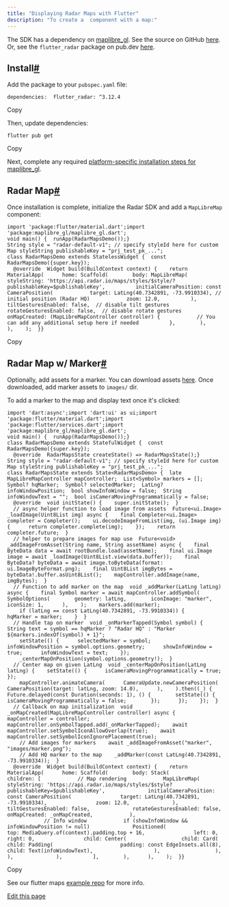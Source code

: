```yaml
---
title: "Displaying Radar Maps with Flutter"
description: "To create a  component with a map:"
---
```


The SDK has a dependency on [maplibre\_gl](https://github.com/maplibre/flutter-maplibre-gl). See the source on GitHub [here](https://github.com/radarlabs/flutter-radar). Or, see the `flutter_radar` package on pub.dev [here](https://pub.dev/packages/flutter_radar).

## []()Install[#](#install "Direct link to heading")

Add the package to your `pubspec.yaml` file:

```
dependencies:  flutter_radar: ^3.12.4
```

Copy

Then, update dependencies:

```
flutter pub get
```

Copy

Next, complete any required [platform-specific installation steps for maplibre\_gl](https://github.com/maplibre/flutter-maplibre-gl).

## []()Radar Map[#](#radar-map "Direct link to heading")

Once installation is complete, initialize the Radar SDK and add a `MapLibreMap` component:

```
import 'package:flutter/material.dart';import 'package:maplibre_gl/maplibre_gl.dart';
void main() {  runApp(RadarMapsDemo());}
String style = "radar-default-v1"; // specify styleId here for custom Map styleString publishableKey = "prj_test_pk_...";
class RadarMapsDemo extends StatelessWidget {  const RadarMapsDemo({super.key});
  @override  Widget build(BuildContext context) {    return MaterialApp(      home: Scaffold(        body: MapLibreMap(          styleString: 'https://api.radar.io/maps/styles/$style/?publishableKey=$publishableKey',          initialCameraPosition: const CameraPosition(            target: LatLng(40.7342891, -73.9910334), // initial position (Radar HQ)            zoom: 12.0,          ),          tiltGesturesEnabled: false,  // disable tilt gestures          rotateGesturesEnabled: false,  // disable rotate gestures          onMapCreated: (MapLibreMapController controller) {            // You can add any additional setup here if needed          },        ),      ),    );  }}
```

Copy

## []()Radar Map w/ Marker[#](#radar-map-w-marker "Direct link to heading")

Optionally, add assets for a marker. You can download assets [here](/assets/files/radar-map-assets-10a2451b64cea4d72fffe99b24b208e8.zip). Once downloaded, add marker assets to `images/` dir.

To add a marker to the map and display text once it's clicked:

```
import 'dart:async';import 'dart:ui' as ui;import 'package:flutter/material.dart';import 'package:flutter/services.dart';import 'package:maplibre_gl/maplibre_gl.dart';
void main() {  runApp(RadarMapsDemo());}
class RadarMapsDemo extends StatefulWidget {  const RadarMapsDemo({super.key});
  @override  RadarMapsState createState() => RadarMapsState();}
String style = "radar-default-v1"; // specify styleId here for custom Map styleString publishableKey = "prj_test_pk_...";
class RadarMapsState extends State<RadarMapsDemo> {  late MapLibreMapController mapController;  List<Symbol> markers = [];  Symbol? hqMarker;  Symbol? selectedMarker;  LatLng? infoWindowPosition;  bool showInfoWindow = false;  String infoWindowText = "";  bool isCameraMovingProgrammatically = false;
  @override  void initState() {    super.initState();  }
  // async helper function to load image from assets  Future<ui.Image> _loadImage(Uint8List img) async {    final Completer<ui.Image> completer = Completer();    ui.decodeImageFromList(img, (ui.Image img) {      return completer.complete(img);    });    return completer.future;  }
  // helper to prepare images for map use  Future<void> _addImageFromAsset(String name, String assetName) async {    final ByteData data = await rootBundle.load(assetName);    final ui.Image image = await _loadImage(Uint8List.view(data.buffer));    final ByteData? byteData = await image.toByteData(format: ui.ImageByteFormat.png);    final Uint8List imgBytes = byteData!.buffer.asUint8List();    mapController.addImage(name, imgBytes);  }
  // Function to add marker on the map  void _addMarker(LatLng latLng) async {    final Symbol marker = await mapController.addSymbol(      SymbolOptions(        geometry: latLng,        iconImage: "marker",        iconSize: 1,      ),    );    markers.add(marker);
    if (latLng == const LatLng(40.7342891, -73.9910334)) {      hqMarker = marker;    }  }
  // Handle tap on marker  void _onMarkerTapped(Symbol symbol) {    String text = symbol == hqMarker ? "Radar HQ" : "Marker ${markers.indexOf(symbol) + 1}";
    setState(() {      selectedMarker = symbol;      infoWindowPosition = symbol.options.geometry;      showInfoWindow = true;      infoWindowText = text;    });
    _centerMapOnPosition(symbol.options.geometry!);  }
  // Center map on given LatLng  void _centerMapOnPosition(LatLng latLng) {    setState(() {      isCameraMovingProgrammatically = true;    });
    mapController.animateCamera(      CameraUpdate.newCameraPosition(        CameraPosition(target: latLng, zoom: 14.0),      ),    ).then((_) {      Future.delayed(const Duration(seconds: 1), () {        setState(() {          isCameraMovingProgrammatically = false;        });      });    });  }
  // Callback on map initialization  void _onMapCreated(MapLibreMapController controller) async {    mapController = controller;    mapController.onSymbolTapped.add(_onMarkerTapped);    await mapController.setSymbolIconAllowOverlap(true);    await mapController.setSymbolIconIgnorePlacement(true);
    // Add images for markers    await _addImageFromAsset("marker", "images/marker.png");
    // Add HQ marker to the map    _addMarker(const LatLng(40.7342891, -73.9910334));  }
  @override  Widget build(BuildContext context) {    return MaterialApp(      home: Scaffold(        body: Stack(          children: [            // Map rendering            MapLibreMap(              styleString: 'https://api.radar.io/maps/styles/$style?publishableKey=$publishableKey',              initialCameraPosition: const CameraPosition(                target: LatLng(40.7342891, -73.9910334),                zoom: 12.0,              ),              tiltGesturesEnabled: false,              rotateGesturesEnabled: false,              onMapCreated: _onMapCreated,            ),
            // Info window            if (showInfoWindow && infoWindowPosition != null)              Positioned(                top: MediaQuery.of(context).padding.top + 16,                left: 0,                right: 0,                child: Center(                  child: Card(                    child: Padding(                      padding: const EdgeInsets.all(8),                      child: Text(infoWindowText),                    ),                  ),                ),              ),          ],        ),      ),    );  }}
```

Copy

See our flutter maps [example repo](https://github.com/radarlabs/radar_flutter_maps_demo) for more info.

[Edit this page](https://github.com/radarlabs/docs/edit/main/docs/tutorials/displaying-radar-maps-with-flutter.mdx)
